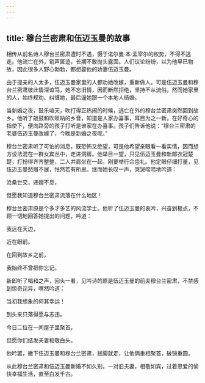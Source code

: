 ```yaml
---
---
---
```

title: 穆台兰密肃和伍迈玉曼的故事
---




相传从前名诗人穆台兰密肃遭时不遇，慑于诺尔曼·本·孟宰尔的权势，不得不逃走。他流亡在外，销声匿迹，长期不敢抛头露面。人们议论纷纷，以为他早已物故，因此很多人野心勃勃，都想娶他的娇妻伍迈玉曼。

由于提亲的人太多，伍迈玉曼家里的人都劝她改嫁，重新做人。可是伍迈玉曼和穆台兰密肃彼此情深谊笃，她不忘旧情，因而断然拒绝，坚持不从流俗。然而她家里的人，始终规劝、纠缠她，最后逼她跟一个本地人结婚。

当新婚之夜，鼓乐喧天，吹打得正热闹的时候，逃亡在外的穆台兰密肃突然回到故乡。他听了敲鼓和吹唢呐的乡音，知道是人家办喜事，耳目为之一新，在好奇心的指使下，便向路旁的孩子打听是谁家在办喜事。孩子们告诉他说：“穆台兰密肃的老婆伍迈玉曼改嫁了，今晚是新婚之夜呢。”

穆台兰密肃听了可怕的消息，既恐怖又绝望，可是他希望亲眼看一看实情，因而想方设法混在一群女宾丛中，走进洞房。他举目一望，只见伍迈玉曼和新郎衣冠楚楚，打扮得齐齐整整，二人并肩坐在一起，刚要举行合卺礼。他定眼仔细打量，见伍迈玉曼愁眉不展，怅然若有所思。继而她长叹一声，哭哭啼啼地吟道：

沧桑世交，递嬗不息，

但愿我知道穆台兰密肃流落在什么地区！

穆台兰密肃原是个多才多艺的风流学士。他听了伍迈玉曼的哀吟，兴奋到极点，不顾一切地回答她提出的问题，吟道：

我远在天边，

近在眼前。

在回到故乡之前，

我始终不曾把你忘记。

新郎听了唱和之声，回头一看，见吟诗的原是伍迈玉曼的前夫穆台兰密肃，不禁感到惊奇诧异，喟然吟道：

当初我想象的何其幸运！

到头来只落得愿与志违。

今日二位在一间屋子里聚首，

但愿你们结发夫妻相敬白头。

他吟罢，撇下伍迈玉曼和穆台兰密肃，拔脚就走，让他俩重相聚首，破镜重圆。

从此穆台兰密肃和伍迈玉曼新婚不如久别，一对旧夫妻，相敬如宾，过着恩爱的愉快幸福生活，直至白发千古。